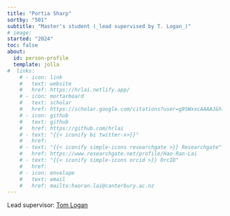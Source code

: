 ```yaml
---
title: "Portia Sharp"
sortby: "501"
subtitle: "Master's student (_lead supervised by T. Logan_)"
# image: 
started: "2024"
toc: false
about:
  id: person-profile
  template: jolla
#  links:
    # - icon: link
    #   text: website
    #   href: https://hrlai.netlify.app/
    # - icon: mortarboard
    #   text: scholar
    #   href: https://scholar.google.com/citations?user=g9SWxxcAAAAJ&hl=en&oi=ao
    # - icon: github
    #   text: github
    #   href: https://github.com/hrlai
    # - text: "{{< iconify bi twitter-x>}}"
    #   href:
    # - text: "{{< iconify simple-icons researchgate >}} Researchgate"
    #   href: https://www.researchgate.net/profile/Hao-Ran-Lai
    # - text: "{{< iconify simple-icons orcid >}} OrcID"
    #   href:
    # - icon: envelope
    #   text: email
    #   href: mailto:haoran.lai@canterbury.ac.nz 
---
```


Lead supervisor: [Tom Logan](https://profiles.canterbury.ac.nz/Tom-Logan)
